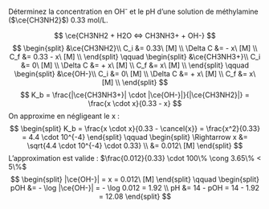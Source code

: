 ::: {.Exercise data-latex=""}

Déterminez la concentration en OH^-^ et le pH d'une solution de méthylamine ($\ce{CH3NH2}$) 0.33 mol/L.
\vspace{\stretch{1}}

:::

::: {.Answer data-latex=""}

$$
\ce{CH3NH2 + H2O <=> CH3NH3+ + OH-}
$$
$$
\begin{split}
&\ce{CH3NH2}\\
C_i &= 0.33\ [M] \\
\Delta C &= - x\ [M] \\
C_f &= 0.33 - x\ [M] \\
\end{split}
\qquad
\begin{split}
&\ce{CH3NH3+}\\
C_i &= 0\ [M] \\
\Delta C &= + x\ [M] \\
C_f &= x\ [M] \\
\end{split}
\qquad
\begin{split}
&\ce{OH-}\\
C_i &= 0\ [M] \\
\Delta C &= + x\ [M] \\
C_f &= x\ [M] \\
\end{split}
$$
$$
K_b = \frac{|\ce{CH3NH3+}| \cdot |\ce{OH-}|}{|\ce{CH3NH2}|} = \frac{x \cdot x}{0.33 - x}
$$
On approxime en négligeant le x :
$$
\begin{split}
K_b = \frac{x \cdot x}{0.33 - \cancel{x}} = \frac{x^2}{0.33} = 4.4 \cdot 10^{-4}
\end{split}
\qquad
\begin{split}
\Rightarrow x &= \sqrt{4.4 \cdot 10^{-4} \cdot 0.33} \\
  &= 0.012\ [M]
\end{split}
$$
L'approximation est valide : $\frac{0.012}{0.33} \cdot 100\% \cong 3.65\% < 5\%$
$$
\begin{split}
|\ce{OH-}| = x = 0.012\ [M] 
\end{split}
\qquad
\begin{split}
pOH &= - \log |\ce{OH-}| = - \log 0.012 = 1.92 \\
pH &= 14 - pOH = 14 - 1.92 = 12.08
\end{split}
$$

:::
